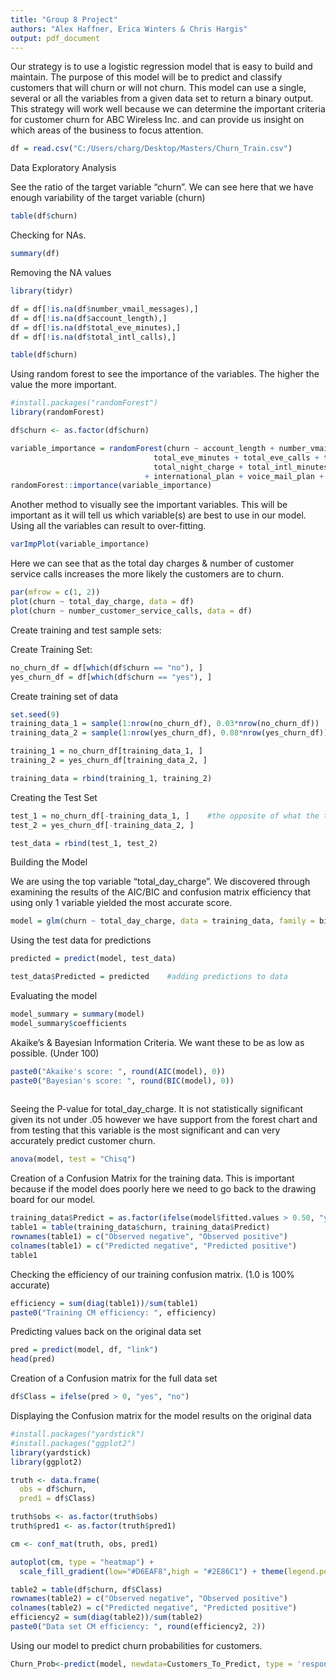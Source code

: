 ---
title: "Group 8 Project"
authors: "Alex Haffner, Erica Winters & Chris Hargis"
output: pdf_document
---
Our strategy is to use a logistic regression model that is easy to build and maintain. The purpose of this model will be to predict and classify customers that will churn or will not churn. This model can use a single, several or all the variables from a given data set to return a binary output. This strategy will work well because we can determine the important criteria for customer churn for ABC Wireless Inc. and can provide us insight on which areas of the business to focus attention. 

```{r}
df = read.csv("C:/Users/charg/Desktop/Masters/Churn_Train.csv")

```

Data Exploratory Analysis

See the ratio of the target variable "churn". We can see here that we have enough variability of the target variable (churn)

```{r}
table(df$churn)
```

Checking for NAs. 
```{r}
summary(df)
```

Removing the NA values

```{r}
library(tidyr)

df = df[!is.na(df$number_vmail_messages),]
df = df[!is.na(df$account_length),]
df = df[!is.na(df$total_eve_minutes),]
df = df[!is.na(df$total_intl_calls),]

table(df$churn)

```



Using random forest to see the importance of the variables. The higher the value the more important. 

```{r}
#install.packages("randomForest")
library(randomForest)

df$churn <- as.factor(df$churn)

variable_importance = randomForest(churn ~ account_length + number_vmail_messages + total_day_minutes + total_day_calls + total_day_charge +
                                total_eve_minutes + total_eve_calls + total_eve_charge + total_night_minutes + total_night_calls +
                                total_night_charge + total_intl_minutes + total_intl_calls + total_intl_charge + number_customer_service_calls
                              + international_plan + voice_mail_plan + state + area_code, data = df)
randomForest::importance(variable_importance)

```

Another method to visually see the important variables. This will be important
as it will tell us which variable(s) are best to use in our model. Using all the variables
can result to over-fitting. 

```{r}
varImpPlot(variable_importance)
```

Here we can see that as the total day charges & number of customer service calls increases
the more likely the customers are to churn.

```{r}
par(mfrow = c(1, 2))
plot(churn ~ total_day_charge, data = df)
plot(churn ~ number_customer_service_calls, data = df)
```


Create training and test sample sets:

Create Training Set:
```{r}
no_churn_df = df[which(df$churn == "no"), ]
yes_churn_df = df[which(df$churn == "yes"), ]

```

Create training set of data
```{r}
set.seed(9)
training_data_1 = sample(1:nrow(no_churn_df), 0.03*nrow(no_churn_df))
training_data_2 = sample(1:nrow(yes_churn_df), 0.08*nrow(yes_churn_df))

training_1 = no_churn_df[training_data_1, ]
training_2 = yes_churn_df[training_data_2, ]

training_data = rbind(training_1, training_2)

```


Creating the Test Set
```{r}
test_1 = no_churn_df[-training_data_1, ]    #the opposite of what the training data was
test_2 = yes_churn_df[-training_data_2, ]

test_data = rbind(test_1, test_2)

```


Building the Model

We are using the top variable "total_day_charge". We discovered through examining the results
of the AIC/BIC and confusion matrix efficiency that using only 1 variable yielded the 
most accurate score. 

```{r}
model = glm(churn ~ total_day_charge, data = training_data, family = binomial)
```

Using the test data for predictions
```{r}
predicted = predict(model, test_data)

test_data$Predicted = predicted    #adding predictions to data

```

Evaluating the model
```{r}
model_summary = summary(model)
model_summary$coefficients
```

Akaike's & Bayesian Information Criteria. We want these to be as low as possible. (Under 100)

```{r}
paste0("Akaike's score: ", round(AIC(model), 0))
paste0("Bayesian's score: ", round(BIC(model), 0))
            
```

Seeing the P-value for total_day_charge. It is not statistically significant given
its not under .05 however we have support from the forest chart and from testing that
this variable is the most significant and can very accurately predict customer churn. 

```{r}
anova(model, test = "Chisq")
```


Creation of a Confusion Matrix for the training data. This is important because
if the model does poorly here we need to go back to the drawing board for our model. 
```{r}
training_data$Predict = as.factor(ifelse(model$fitted.values > 0.50, "yes", "no"))
table1 = table(training_data$churn, training_data$Predict)
rownames(table1) = c("Observed negative", "Observed positive")
colnames(table1) = c("Predicted negative", "Predicted positive")
table1

```


Checking the efficiency of our training confusion matrix. (1.0 is 100% accurate)
```{r}
efficiency = sum(diag(table1))/sum(table1)
paste0("Training CM efficiency: ", efficiency)
```
Predicting values back on the original data set
```{r}
pred = predict(model, df, "link")
head(pred)
```
Creation of a Confusion matrix for the full data set
```{r}
df$Class = ifelse(pred > 0, "yes", "no")
```

Displaying the Confusion matrix for the model results on the original data
```{r}
#install.packages("yardstick")
#install.packages("ggplot2")
library(yardstick)
library(ggplot2)

truth <- data.frame(
  obs = df$churn,
  pred1 = df$Class)

truth$obs <- as.factor(truth$obs)
truth$pred1 <- as.factor(truth$pred1)

cm <- conf_mat(truth, obs, pred1)

autoplot(cm, type = "heatmap") +
  scale_fill_gradient(low="#D6EAF8",high = "#2E86C1") + theme(legend.position = "right")
```

```{r}
table2 = table(df$churn, df$Class)
rownames(table2) = c("Observed negative", "Observed positive")
colnames(table2) = c("Predicted negative", "Predicted positive")
efficiency2 = sum(diag(table2))/sum(table2)
paste0("Data set CM efficiency: ", round(efficiency2, 2))
```


Using our model to predict churn probabilities for customers. 
```{r}
Churn_Prob<-predict(model, newdata=Customers_To_Predict, type = 'response') 

```